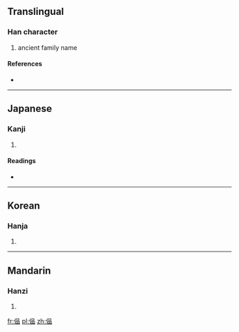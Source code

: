 ==Translingual==

===Han character===
{{Han char|rn=9|rad=人|as=09|sn=11|four=|canj=人口口口 (ORRR)}}

# ancient family name

====References====
* {{Han ref|kx=0110.260|dkj=00858|dj=0236.100|hdz=10191.080|uh=5058|ud=20568}}

----

==Japanese==

===Kanji===
{{ja-kanji|grade=|rs=人09}}

# {{defn|Japanese|sort=人09}}

====Readings====
* {{ja-readings|on=[[かん]] (kan)|kun=}}

----

==Korean==

===Hanja===
{{ko-hanja|hangeul=간|rv=gan|mr=kan}}

# {{defn|Korean|sort=人09}}

----

==Mandarin==

===Hanzi===
{{cmn-hanzi|pin=[[kǎn]] ([[kan3]])|wg=k'an<sup>3</sup>}}

# {{defn|Mandarin|sort=人09}}

[[fr:偘]]
[[pl:偘]]
[[zh:偘]]